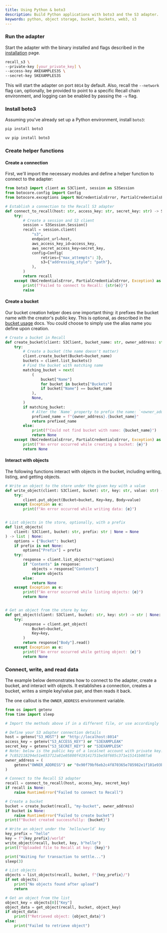 ```yaml
---
title: Using Python & boto3
description: Build Python applications with boto3 and the S3 adapter.
keywords: python, object storage, bucket, buckets, web3, s3
---
```


<Steps>

<Step>

### Run the adapter

Start the adapter with the binary installed and flags described in the
[installation](/advanced/tools/s3) page.

```bash
recall_s3 \
--private-key [your_private_key] \
--access-key AKEXAMPLES3S \
--secret-key SKEXAMPLES3S
```

This will start the adapter on port `8014` by default. Also, recall the `--network` flag can,
optionally, be provided to point to a specific Recall chain environment, and logging can be enabled
by passing the `-v` flag.

</Step>

<Step>

### Install boto3

Assuming you've already set up a Python environment, install `boto3`:

```sh tab="pip"
pip install boto3
```

```sh tab="uv"
uv pip install boto3
```

</Step>

<Step>

### Create helper functions

#### Create a connection

First, we'll import the necessary modules and define a helper function to connect to the adapter:

```python
from boto3 import client as S3Client, session as S3Session
from botocore.config import Config
from botocore.exceptions import NoCredentialsError, PartialCredentialsError

# Establish a connection to the Recall S3 adapter
def connect_to_recall(host: str, access_key: str, secret_key: str) -> S3Client:
    try:
        # Create a session and S3 client
        session = S3Session.Session()
        recall = session.client(
            "s3",
            endpoint_url=host,
            aws_access_key_id=access_key,
            aws_secret_access_key=secret_key,
            config=Config(
                retries={"max_attempts": 3},
                s3={"addressing_style": "path"},
            ),
        )
        return recall
    except (NoCredentialsError, PartialCredentialsError, Exception) as e:
        print(f"Failed to connect to Recall: {str(e)}")
        raise
```

#### Create a bucket

Our bucket creation helper does one important thing: it prefixes the bucket name with the creator's
public key. This is optional, as described in the
[bucket usage](/advanced/tools/s3#create-an-aliased-bucket) docs. You could choose to simply use the
alias name you define upon creation.

```python
# Create a bucket in Recall
def create_bucket(client: S3Client, bucket_name: str, owner_address: str) -> str | None:
    try:
        # Create a bucket (the name doesn't matter)
        client.create_bucket(Bucket=bucket_name)
        buckets = client.list_buckets()
        # Find the bucket with matching name
        matching_bucket = next(
            (
                bucket["Name"]
                for bucket in buckets["Buckets"]
                if bucket["Name"] == bucket_name
            ),
            None,
        )
        if matching_bucket:
            # Alter the `Name` property to prefix the name: `<owner_address>.<bucket_name>`
            prefixed_name = f"{owner_address}.{bucket_name}"
            return prefixed_name
        else:
            print(f"Could not find bucket with name: {bucket_name}")
            return None
    except (NoCredentialsError, PartialCredentialsError, Exception) as e:
        print(f"An error occurred while creating a bucket: {e}")
        return None
```

#### Interact with objects

The following functions interact with objects in the bucket, including writing, listing, and getting
objects.

```python
# Write an object to the store under the given key with a value
def write_object(client: S3Client, bucket: str, key: str, value: str) -> None:
    try:
        client.put_object(Bucket=bucket, Key=key, Body=value)
    except Exception as e:
        print(f"An error occurred while writing data: {e}")


# List objects in the store, optionally, with a prefix
def list_objects(
    client: S3Client, bucket: str, prefix: str | None = None
) -> list | None:
    options = {"Bucket": bucket}
    if prefix is not None:
        options["Prefix"] = prefix
    try:
        response = client.list_objects(**options)
        if "Contents" in response:
            objects = response["Contents"]
            return objects
        else:
            return None
    except Exception as e:
        print(f"An error occurred while listing objects: {e}")
        return None


# Get an object from the store by key
def get_object(client: S3Client, bucket: str, key: str) -> str | None:
    try:
        response = client.get_object(
            Bucket=bucket,
            Key=key,
        )
        return response["Body"].read()
    except Exception as e:
        print(f"An error occurred while getting object: {e}")
        return None
```

</Step>

<Step>

### Connect, write, and read data

The example below demonstrates how to connect to the adapter, create a bucket, and interact with
objects. It establishes a connection, creates a bucket, writes a simple key/value pair, and then
reads it back.

The one callout is the `OWNER_ADDRESS` environment variable.

```python
from os import getenv
from time import sleep

# Import the methods above if in a different file, or use accordingly

# Define your S3 adapter connection details
host = getenv("S3_HOST") or "http://localhost:8014"
access_key = getenv("S3_ACCESS_KEY") or "S3EXAMPLEAK"
secret_key = getenv("S3_SECRET_KEY") or "S3EXAMPLESK"
# Note: below is the public key of a localnet account with private key:
# 7c852118294e51e653712a81e05800f419141751be58f605c371e15141b007a6
owner_address = (
    getenv("OWNER_ADDRESS") or "0x90f79bf6eb2c4f870365e785982e1f101e93b906"
)

# Connect to the Recall S3 adapter
recall = connect_to_recall(host, access_key, secret_key)
if recall is None:
    raise RuntimeError("Failed to connect to Recall")

# Create a bucket
bucket = create_bucket(recall, "my-bucket", owner_address)
if bucket is None:
    raise RuntimeError("Failed to create bucket")
print(f"Bucket created successfully: {bucket}")

# Write an object under the `hello/world` key
key_prefix = "hello"
key = f"{key_prefix}/world"
write_object(recall, bucket, key, b"hello")
print(f"Uploaded file to Recall at key: {key}")

print("Waiting for transaction to settle...")
sleep(3)

# List objects
objects = list_objects(recall, bucket, f"{key_prefix}/")
if not objects:
    print("No objects found after upload")
    return

# Get an object from the list
object_key = objects[0]["Key"]
object_data = get_object(recall, bucket, object_key)
if object_data:
    print(f"Retrieved object: {object_data}")
else:
    print("Failed to retrieve object")
```

</Step>

</Steps>
